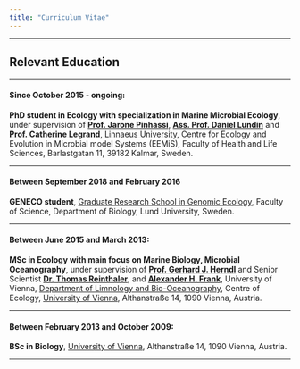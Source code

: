 ```yaml
---
title: "Curriculum Vitae"
---
```


---

## **Relevant Education**

---

#### **Since October 2015 - ongoing:**

**PhD student in Ecology with specialization in Marine Microbial Ecology**, under supervision of [**Prof. Jarone Pinhassi**](https://lnu.se/en/staff/jarone.pinhassi/), [**Ass. Prof. Daniel Lundin**](https://lnu.se/en/staff/daniel.lundin/) and [**Prof. Catherine Legrand**](https://lnu.se/en/staff/catherine.legrand/), [Linnaeus University](https://lnu.se/en/), Centre for Ecology and Evolution in Microbial model Systems (EEMiS), Faculty of Health and Life Sciences, Barlastgatan 11, 39182 Kalmar, Sweden.

---

#### **Between September 2018 and February 2016**

**GENECO student**, [Graduate Research School in Genomic Ecology](https://www.biology.lu.se/education/phd-studies/graduate-research-school-in-genomic-ecology), Faculty of Science, Department of Biology, Lund University, Sweden.

---

#### **Between June 2015 and March 2013:**

**MSc in Ecology with main focus on Marine Biology, Microbial Oceanography**, under supervision of [**Prof. Gerhard J. Herndl**](https://limbo.univie.ac.at/research/microbial-oceanography/) and Senior Scientist [**Dr. Thomas Reinthaler**](http://www.microbial-oceanography.eu/thomas-reinthaler/), and [**Alexander H. Frank**](https://www.whoi.edu/profile/afrank), University of Vienna, [Department of Limnology and Bio-Oceanography](https://limbo.univie.ac.at), Centre of Ecology, [University of Vienna](https://www.univie.ac.at/en/), Althanstraße 14, 1090 Vienna, Austria.

---

#### **Between February 2013 and October 2009:**

**BSc in Biology**, [University of Vienna](https://www.univie.ac.at/en/), Althanstraße 14, 1090 Vienna, Austria.

---